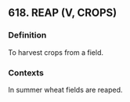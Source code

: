 ## 618. REAP (V, CROPS)
### Definition
To harvest crops from a field.

### Contexts
In summer wheat fields are reaped.

